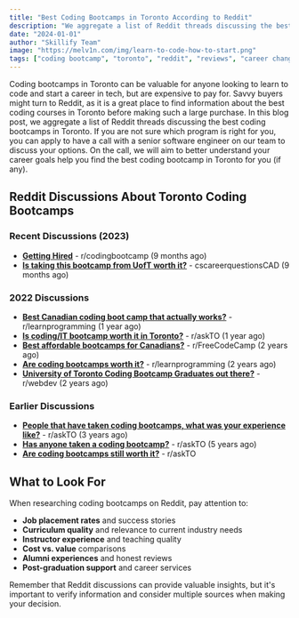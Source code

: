```yaml
---
title: "Best Coding Bootcamps in Toronto According to Reddit"
description: "We aggregate a list of Reddit threads discussing the best coding bootcamps in Toronto."
date: "2024-01-01"
author: "Skillify Team"
image: "https://melv1n.com/img/learn-to-code-how-to-start.png"
tags: ["coding bootcamp", "toronto", "reddit", "reviews", "career change"]
---
```


Coding bootcamps in Toronto can be valuable for anyone looking to learn to code and start a career in tech, but are expensive to pay for. Savvy buyers might turn to Reddit, as it is a great place to find information about the best coding courses in Toronto before making such a large purchase. In this blog post, we aggregate a list of Reddit threads discussing the best coding bootcamps in Toronto. If you are not sure which program is right for you, you can apply to have a call with a senior software engineer on our team to discuss your options. On the call, we will aim to better understand your career goals help you find the best coding bootcamp in Toronto for you (if any).

## Reddit Discussions About Toronto Coding Bootcamps

### Recent Discussions (2023)

- **[Getting Hired](https://www.reddit.com/r/codingbootcamp/comments/11qmip6/getting_hired/)** - r/codingbootcamp (9 months ago)
- **[Is taking this bootcamp from UofT worth it?](https://www.reddit.com/r/cscareerquestionsCAD/comments/11vq9qt/is_taking_this_bootcamp_from_uoft_worth_it/)** - cscareerquestionsCAD (9 months ago)

### 2022 Discussions

- **[Best Canadian coding boot camp that actually works?](https://www.reddit.com/r/learnprogramming/comments/xuy7zk/best_canadian_coding_boot_camp_that_actually/)** - r/learnprogramming (1 year ago)
- **[Is coding/IT bootcamp worth it in Toronto?](https://www.reddit.com/r/askTO/comments/xwdir1/is_codingit_bootcamp_worth_it_in_toronto/)** - r/askTO (1 year ago)
- **[Best affordable bootcamps for Canadians?](https://www.reddit.com/r/FreeCodeCamp/comments/u9u2o3/best_affordable_bootcamps_for_canadians/)** - r/FreeCodeCamp (2 years ago)
- **[Are coding bootcamps worth it?](https://www.reddit.com/r/learnprogramming/comments/u1akdr/are_coding_bootcamps_worth_it/)** - r/learnprogramming (2 years ago)
- **[University of Toronto Coding Bootcamp Graduates out there?](https://www.reddit.com/r/webdev/comments/t2f3ib/university_of_toronto_coding_bootcamp_graduates/)** - r/webdev (2 years ago)

### Earlier Discussions

- **[People that have taken coding bootcamps, what was your experience like?](https://www.reddit.com/r/askTO/comments/m0kvxa/people_that_have_taken_coding_bootcamps_what_was/)** - r/askTO (3 years ago)
- **[Has anyone taken a coding bootcamp?](https://www.reddit.com/r/askTO/comments/9w94il/has_anyone_taken_a_coding_bootcamp/)** - r/askTO (5 years ago)
- **[Are coding bootcamps still worth it?](https://www.reddit.com/r/askTO/comments/vhl5dk/are_coding_bootcamps_still_worth_it/)** - r/askTO

## What to Look For

When researching coding bootcamps on Reddit, pay attention to:

- **Job placement rates** and success stories
- **Curriculum quality** and relevance to current industry needs
- **Instructor experience** and teaching quality
- **Cost vs. value** comparisons
- **Alumni experiences** and honest reviews
- **Post-graduation support** and career services

Remember that Reddit discussions can provide valuable insights, but it's important to verify information and consider multiple sources when making your decision.



